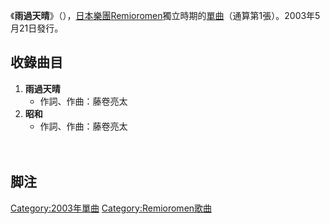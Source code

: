 {{unreferenced|time=2011-10-13T01:48:06+00:00}}
{{Infobox Single
| Name           = 雨過天晴
| Artist         = [[Remioromen|Remioromen]]
| Album          = 
| A-side         = 
| B-side         = 
| Released       = 2003年5月21日
| Format         = 
| Recorded       = 
| Genre          = 
| Length         = <!--分秒-->
| Label          = 
| Writer         = 
| Producer       = [[UK_Project|UK Project]]
| Certification  = 
| Chart position = *週間最高排行第43位（[[Oricon|Oricon]]）
| Last single    = --
| This single    = '''雨過天晴'''<br/>（2003年）
| Next single    = [[電話_(Remioromen單曲)|電話]]<br/>（2003年）
| Misc           = 
}}
《'''雨過天晴'''》（{{lang-ja|'''雨上がり'''}}），[[日本|日本]][[樂團|樂團]][[Remioromen|Remioromen]]獨立時期的[[單曲|單曲]]（通算第1張）。2003年5月21日發行。

==收錄曲目==
# '''雨過天晴'''
#*作詞、作曲：藤卷亮太
# '''昭和'''
#*作詞、作曲：藤卷亮太
　　　　　　

== 脚注 ==
{{Remioromen}}

{{DEFAULTSORT:Ameagari}}
[[Category:2003年單曲|Category:2003年單曲]]
[[Category:Remioromen歌曲|Category:Remioromen歌曲]]